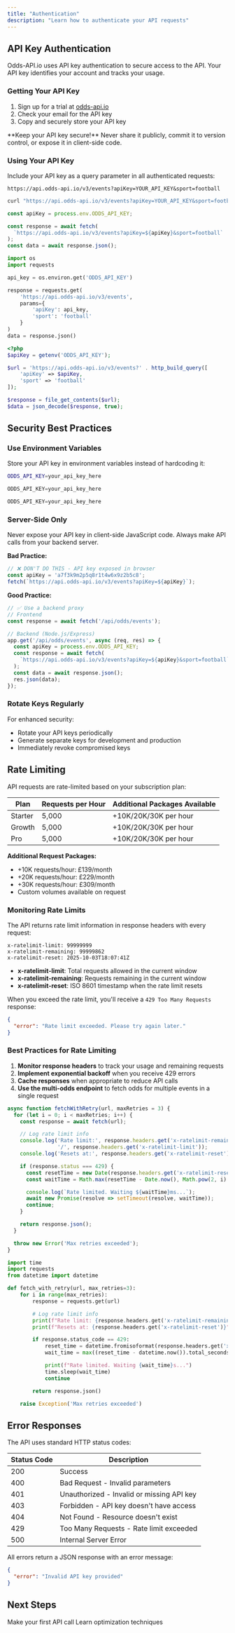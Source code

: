 ```yaml
---
title: "Authentication"
description: "Learn how to authenticate your API requests"
---
```


## API Key Authentication

Odds-API.io uses API key authentication to secure access to the API. Your API key identifies your account and tracks your usage.

### Getting Your API Key

1. Sign up for a trial at [odds-api.io](https://odds-api.io)
2. Check your email for the API key
3. Copy and securely store your API key

<Warning>
  **Keep your API key secure!** Never share it publicly, commit it to version control, or expose it in client-side code.
</Warning>

### Using Your API Key

Include your API key as a query parameter in all authenticated requests:

```
https://api.odds-api.io/v3/events?apiKey=YOUR_API_KEY&sport=football
```

<CodeGroup>

```bash cURL
curl "https://api.odds-api.io/v3/events?apiKey=YOUR_API_KEY&sport=football"
```

```javascript JavaScript
const apiKey = process.env.ODDS_API_KEY;

const response = await fetch(
  `https://api.odds-api.io/v3/events?apiKey=${apiKey}&sport=football`
);
const data = await response.json();
```

```python Python
import os
import requests

api_key = os.environ.get('ODDS_API_KEY')

response = requests.get(
    'https://api.odds-api.io/v3/events',
    params={
        'apiKey': api_key,
        'sport': 'football'
    }
)
data = response.json()
```

```php PHP
<?php
$apiKey = getenv('ODDS_API_KEY');

$url = 'https://api.odds-api.io/v3/events?' . http_build_query([
    'apiKey' => $apiKey,
    'sport' => 'football'
]);

$response = file_get_contents($url);
$data = json_decode($response, true);
```

</CodeGroup>

## Security Best Practices

### Use Environment Variables

Store your API key in environment variables instead of hardcoding it:

<CodeGroup>

```bash .env
ODDS_API_KEY=your_api_key_here
```

```javascript .env.local (Next.js)
ODDS_API_KEY=your_api_key_here
```

```python .env
ODDS_API_KEY=your_api_key_here
```

</CodeGroup>

### Server-Side Only

<Warning>
  Never expose your API key in client-side JavaScript code. Always make API calls from your backend server.
</Warning>

**Bad Practice:**
```javascript
// ❌ DON'T DO THIS - API key exposed in browser
const apiKey = 'a7f3k9m2p5q8r1t4w6x9z2b5c8';
fetch(`https://api.odds-api.io/v3/events?apiKey=${apiKey}`);
```

**Good Practice:**
```javascript
// ✅ Use a backend proxy
// Frontend
const response = await fetch('/api/odds/events');

// Backend (Node.js/Express)
app.get('/api/odds/events', async (req, res) => {
  const apiKey = process.env.ODDS_API_KEY;
  const response = await fetch(
    `https://api.odds-api.io/v3/events?apiKey=${apiKey}&sport=football`
  );
  const data = await response.json();
  res.json(data);
});
```

### Rotate Keys Regularly

For enhanced security:
- Rotate your API keys periodically
- Generate separate keys for development and production
- Immediately revoke compromised keys

## Rate Limiting

API requests are rate-limited based on your subscription plan:

| Plan | Requests per Hour | Additional Packages Available |
|------|------------------|-------------------------------|
| Starter | 5,000 | +10K/20K/30K per hour |
| Growth | 5,000 | +10K/20K/30K per hour |
| Pro | 5,000 | +10K/20K/30K per hour |

**Additional Request Packages:**
- +10K requests/hour: £139/month
- +20K requests/hour: £229/month
- +30K requests/hour: £309/month
- Custom volumes available on request

### Monitoring Rate Limits

The API returns rate limit information in response headers with every request:

```
x-ratelimit-limit: 99999999
x-ratelimit-remaining: 99999862
x-ratelimit-reset: 2025-10-03T18:07:41Z
```

- **x-ratelimit-limit**: Total requests allowed in the current window
- **x-ratelimit-remaining**: Requests remaining in the current window
- **x-ratelimit-reset**: ISO 8601 timestamp when the rate limit resets

When you exceed the rate limit, you'll receive a `429 Too Many Requests` response:

```json
{
  "error": "Rate limit exceeded. Please try again later."
}
```

### Best Practices for Rate Limiting

1. **Monitor response headers** to track your usage and remaining requests
2. **Implement exponential backoff** when you receive 429 errors
3. **Cache responses** when appropriate to reduce API calls
4. **Use the multi-odds endpoint** to fetch odds for multiple events in a single request

<CodeGroup>

```javascript JavaScript - Rate Limit Handling
async function fetchWithRetry(url, maxRetries = 3) {
  for (let i = 0; i < maxRetries; i++) {
    const response = await fetch(url);

    // Log rate limit info
    console.log('Rate limit:', response.headers.get('x-ratelimit-remaining'),
                '/', response.headers.get('x-ratelimit-limit'));
    console.log('Resets at:', response.headers.get('x-ratelimit-reset'));

    if (response.status === 429) {
      const resetTime = new Date(response.headers.get('x-ratelimit-reset'));
      const waitTime = Math.max(resetTime - Date.now(), Math.pow(2, i) * 1000);

      console.log(`Rate limited. Waiting ${waitTime}ms...`);
      await new Promise(resolve => setTimeout(resolve, waitTime));
      continue;
    }

    return response.json();
  }

  throw new Error('Max retries exceeded');
}
```

```python Python - Rate Limit Handling
import time
import requests
from datetime import datetime

def fetch_with_retry(url, max_retries=3):
    for i in range(max_retries):
        response = requests.get(url)

        # Log rate limit info
        print(f"Rate limit: {response.headers.get('x-ratelimit-remaining')} / {response.headers.get('x-ratelimit-limit')}")
        print(f"Resets at: {response.headers.get('x-ratelimit-reset')}")

        if response.status_code == 429:
            reset_time = datetime.fromisoformat(response.headers.get('x-ratelimit-reset').replace('Z', '+00:00'))
            wait_time = max((reset_time - datetime.now()).total_seconds(), 2 ** i)

            print(f"Rate limited. Waiting {wait_time}s...")
            time.sleep(wait_time)
            continue

        return response.json()

    raise Exception('Max retries exceeded')
```

</CodeGroup>

## Error Responses

The API uses standard HTTP status codes:

| Status Code | Description |
|------------|-------------|
| 200 | Success |
| 400 | Bad Request - Invalid parameters |
| 401 | Unauthorized - Invalid or missing API key |
| 403 | Forbidden - API key doesn't have access |
| 404 | Not Found - Resource doesn't exist |
| 429 | Too Many Requests - Rate limit exceeded |
| 500 | Internal Server Error |

All errors return a JSON response with an error message:

```json
{
  "error": "Invalid API key provided"
}
```

## Next Steps

<CardGroup cols={2}>
  <Card title="Quickstart" icon="rocket" href="/quickstart">
    Make your first API call
  </Card>
  <Card title="Best Practices" icon="lightbulb" href="/guides/best-practices">
    Learn optimization techniques
  </Card>
</CardGroup>
